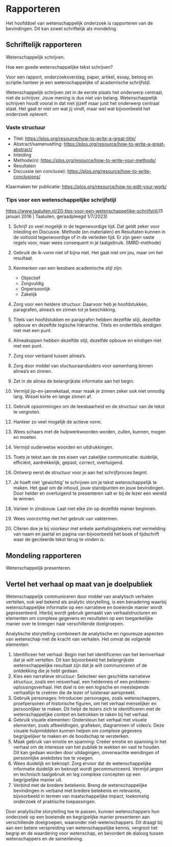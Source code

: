 # Rapporteren

Het hoofddoel van wetenschappelijk onderzoek is rapporteren van de bevindingen. Dit kan zowel schriftelijk als mondeling. 

## Schriftelijk rapporteren

Wetenschappelijk schrijven.

Hoe een goede wetenschappelijke tekst schrijven?

Voor een rapport, onderzoeksverslag, paper, artikel, essay, betoog en scriptie hanteer je een wetenschappelijke of academische schrijfstijl.

::: {.callout-note title="Wetenschappelijke schrijfstijl"}
Wetenschappelijk schrijven zet in de eerste plaats het onderwerp centraal, niet de schrijver. 
Jouw mening is dus niet van belang. 
Wetenschappelijk schrijven houdt vooral in dat niet jijzelf maar juist het onderwerp centraal staat. Het gaat er niet om wat jij vindt, maar wel wat bijvoorbeeld het onderzoek oplevert.
:::

### Vaste structuur

* Titel: <https://plos.org/resource/how-to-write-a-great-title/>
* Abstract/samenvatting: <https://plos.org/resource/how-to-write-a-great-abstract/>
* Inleiding
* Methode(n): <https://plos.org/resource/how-to-write-your-methods/>
* Resultaten
* Discussie (en conclusie): <https://plos.org/resource/how-to-write-conclusions/>


Klaarmaken ter publicatie: <https://plos.org/resource/how-to-edit-your-work/>


### Tips voor een wetenschappelijke schrijfstijl

<https://www.taaluilen.nl/20-tips-voor-een-wetenschappelijke-schrijfstijl/>(5 januari 2016 | Taaluilen, geraadpleegd 1/7/2023)

1. Schrijf zo veel mogelijk in de tegenwoordige tijd. Dat geldt zeker voor Inleiding en Discussie. Methode (en materialen) en Resultaten kunnen in de voltooid tegenwoordige of in de verleden tijd. Er zijn geen vaste regels voor, maar wees consequent in je taalgebruik. (IMRD-methode)

2.  Gebruik de ik-vorm niet of bijna niet. Het gaat niet om jou, maar om het resultaat.

3.  Kenmerken van een leesbare academische stijl zijn:

    * Objectief
    * Zorgvuldig
    * Onpersoonlijk
    * Zakelijk

4.  Zorg voor een heldere structuur. Daarvoor heb je hoofdstukken, paragrafen, alinea’s en zinnen tot je beschikking.
5.  Titels van hoofdstukken en paragrafen hebben dezelfde stijl, dezelfde opbouw en dezelfde logische hiërarchie. Titels en ondertitels eindigen niet met een punt.
6.  Alineakoppen hebben dezelfde stijl, dezelfde opbouw en eindigen niet met een punt.
7.  Zorg voor verband tussen alinea’s.
8.  Zorg door middel van stuctuuraanduiders voor samenhang binnen alinea’s en zinnen.
9.  Zet in de alinea de belangrijkste informatie aan het begin.
10. Vermijd jip-en-janneketaal, maar maak je zinnen zeker ook niet onnodig lang. Wissel korte en lange zinnen af.
11. Gebruik opsommingen om de leesbaarheid en de structuur van de tekst te vergroten.
12. Hanteer zo veel mogelijk de actieve vorm.
13. Wees schaars met de hulpwerkwoorden worden, zullen, kunnen, mogen en moeten.
14. Vermijd ouderwetse woorden en uitdrukkingen.
15. Toets je tekst aan de zes eisen van zakelijke communicatie: duidelijk, efficiënt, aantrekkelijk, gepast, correct, overtuigend.
16. Ontwerp eerst de structuur voor je aan het schrijfproces begint.
17. Je hoeft niet ‘gewichtig’ te schrijven om je tekst wetenschappelijk te maken. Het gaat om de inhoud, jouw standpunten en jouw bevindingen. Door helder en overtuigend te presenteren valt er bij de lezer een wereld te winnen.
18. Varieer in zinsbouw. Laat niet elke zin op dezelfde manier beginnen.
19. Wees voorzichtig met het gebruik van vaktermen.
20. Citeren doe je bij voorkeur met enkele aanhalingstekens met vermelding van naam en jaartal en pagina van bijvoorbeeld het boek of tijdschrift waar de geciteerde tekst terug te vinden is.


## Mondeling rapporteren

Wetenschappelijk presenteren.

## Vertel het verhaal op maat van je doelpubliek

Wetenschappelijk communiceren door middel van analytisch verhalen vertellen, ook wel bekend als analytic storytelling, is een benadering waarbij wetenschappelijke informatie op een narratieve en boeiende manier wordt gepresenteerd. Hierbij wordt gebruik gemaakt van verhaalstructuren en elementen om complexe gegevens en resultaten op een toegankelijke manier over te brengen naar verschillende doelgroepen.

Analytische storytelling combineert de analytische en rigoureuze aspecten van wetenschap met de kracht van verhalen. Het omvat de volgende elementen:

1.  Identificeer het verhaal: Begin met het identificeren van het kernverhaal dat je wilt vertellen. Dit kan bijvoorbeeld het belangrijkste wetenschappelijke resultaat zijn dat je wilt communiceren of de ontdekking die je hebt gedaan.
1. Kies een narratieve structuur: Selecteer een geschikte narratieve structuur, zoals een reisverhaal, een heldenreis of een probleem-oplossingsverhaal. Het doel is om een logische en meeslepende verhaallijn te creëren die de lezer of luisteraar aanspreekt.
1.  Gebruik personages: Introduceer personages, zoals wetenschappers, proefpersonen of historische figuren, om het verhaal menselijker en persoonlijker te maken. Dit helpt de lezers zich te identificeren met de wetenschappelijke context en betrokken te raken bij het verhaal.
1.  Gebruik visuele elementen: Ondersteun het verhaal met visuele elementen, zoals afbeeldingen, grafieken, diagrammen of video's. Deze visuele hulpmiddelen kunnen helpen om complexe gegevens begrijpelijker te maken en de boodschap te versterken.
1.  Maak gebruik van emotie en spanning: Creëer emotie en spanning in het verhaal om de interesse van het publiek te wekken en vast te houden. Dit kan gedaan worden door uitdagingen, onverwachte wendingen of persoonlijke anekdotes toe te voegen.
1.  Wees duidelijk en beknopt: Zorg ervoor dat de wetenschappelijke informatie duidelijk en beknopt wordt gecommuniceerd. Vermijd jargon en technisch taalgebruik en leg complexe concepten op een begrijpelijke manier uit.
1.  Verbind met de bredere betekenis: Breng de wetenschappelijke bevindingen in verband met bredere betekenis en relevantie, bijvoorbeeld in termen van maatschappelijke impact, toekomstig onderzoek of praktische toepassingen.

Door analytische storytelling toe te passen, kunnen wetenschappers hun onderzoek op een boeiende en begrijpelijke manier presenteren aan verschillende doelgroepen, waaronder niet-wetenschappers. Dit draagt bij aan een betere verspreiding van wetenschappelijke kennis, vergroot het begrip en de waardering voor wetenschap, en bevordert de dialoog tussen wetenschappers en de samenleving.
